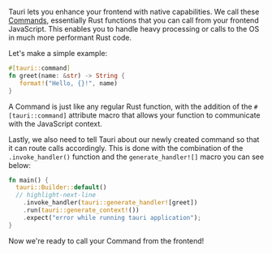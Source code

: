 Tauri lets you enhance your frontend with native capabilities. We call these [Commands][command], essentially Rust functions that you can call from your frontend JavaScript. This enables you to handle heavy processing or calls to the OS in much more performant Rust code.

Let's make a simple example:

```rust title=src-tauri/src/main.rs
#[tauri::command]
fn greet(name: &str) -> String {
   format!("Hello, {}!", name)
}
```

A Command is just like any regular Rust function, with the addition of the `#[tauri::command]` attribute macro that allows your function to communicate with the JavaScript context.

Lastly, we also need to tell Tauri about our newly created command so that it can route calls accordingly. This is done with the combination of the `.invoke_handler()` function and the `generate_handler![]` macro you can see below:

```rust title=src-tauri/src/main.rs
fn main() {
  tauri::Builder::default()
  // highlight-next-line
    .invoke_handler(tauri::generate_handler![greet])
    .run(tauri::generate_context!())
    .expect("error while running tauri application");
}
```

Now we're ready to call your Command from the frontend!

[command]: ../../../features/command.md
